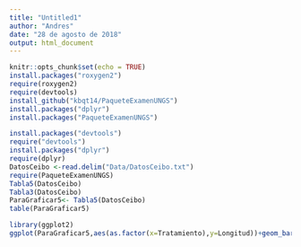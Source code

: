 ```yaml
---
title: "Untitled1"
author: "Andres"
date: "28 de agosto de 2018"
output: html_document
---
```


```r
knitr::opts_chunk$set(echo = TRUE)
install.packages("roxygen2")
require(roxygen2)
require(devtools)
install_github("kbqt14/PaqueteExamenUNGS")
install.packages("dplyr")
install.packages("PaqueteExamenUNGS")

install.packages("devtools")
require("devtools")
install.packages("dplyr")
require(dplyr)
DatosCeibo <-read.delim("Data/DatosCeibo.txt")
require(PaqueteExamenUNGS)
Tabla5(DatosCeibo)
Tabla3(DatosCeibo)
ParaGraficar5<- Tabla5(DatosCeibo)
table(ParaGraficar5)

library(ggplot2)
ggplot(ParaGraficar5,aes(as.factor(x=Tratamiento),y=Longitud))+geom_bar(stat="identity",width = 0.8)+scale_x_discrete(breaks=c("0","5","10","50","70","100","200","300","400","500"))+  scale_x_discrete(expand = expand_scale(add = 2)) +labs(x = "Tratamientos",y = "Longitud de vastago")

  
  
```

